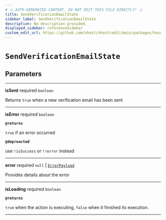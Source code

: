 ```yaml
---
# ⚠️ AUTO-GENERATED CONTENT. DO NOT EDIT THIS FILE DIRECTLY! ⚠️
title: SendVerificationEmailState
sidebar_label: SendVerificationEmailState
description: No description provided.
displayed_sidebar: referenceSidebar
custom_edit_url: https://github.com/nhost/nhost/edit/main/packages/hasura-auth-js/src/core/promises/sendVerificationEmail.ts#L13
---
```


# `SendVerificationEmailState`

## Parameters

---

**<span className="parameter-name">isSent</span>** <span className="optional-status">required</span> `boolean`

Returns `true` when a new verification email has been sent

---

**<span className="parameter-name">isError</span>** <span className="optional-status">required</span> `boolean`

**`@returns`**

`true` if an error occurred

**`@depreacted`**

use `!isSuccess` or `!!error` instead

---

**<span className="parameter-name">error</span>** <span className="optional-status">required</span> `null` | [`ErrorPayload`](/reference/docgen/javascript/auth/types/error-payload)

Provides details about the error

---

**<span className="parameter-name">isLoading</span>** <span className="optional-status">required</span> `boolean`

**`@returns`**

`true` when the action is executing, `false` when it finished its execution.

---
